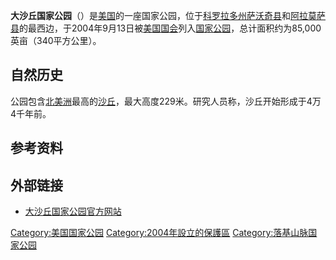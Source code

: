 {{Infobox Protected area
| name = 大沙丘国家公园
| alt_name = {{lang|en|Great Sand Dunes National Park and Preserve}}
| iucn_category = II
| photo = Coloradodunes.jpg
| photo_caption = 大沙丘国家公园
| photo_width = 
| map = US_Locator_Blank.svg
| map_caption =
| locator_x = 95
| locator_y = 92
| location = {{美国}}[[科罗拉多州|科罗拉多州]]<br />[[萨沃奇县_(科罗拉多州)|萨沃奇县]]、[[阿拉莫萨县_(科罗拉多州)|阿拉莫萨县]]
| nearest_city = [[阿拉莫萨_(科罗拉多州)|阿拉莫萨]]
| lat_d = 37.732870
| long_d = -105.512120
| area = 國家公園：{{convert|44246.37|acre|sqkm|sigfig=3}}<br/>保留區：{{convert|41686|acre|sqkm|sigfig=3}}
| established = 2004年9月13日
| visitation_num = 280,058人次
| visitation_year = 2011年
| visitation_ref = <ref>{{Cite web |url=http://www.nature.nps.gov/stats/index.cfm |title=NPS 5 Year Annual Recreation Visits Report |accessdate=2012-08-31 |work= |publisher=National Park Service Public Use Statistics Office |date= |archive-date=2012-06-14 |archive-url=https://web.archive.org/web/20120614105013/http://www.nature.nps.gov/stats/index.cfm |dead-url=yes }}</ref>
| governing_body = [[美国国家公园管理局|美国国家公园管理局]]
| url = http://www.nps.gov/grsa/index.htm
}}

'''大沙丘国家公园'''（{{lang|en|Great Sand Dunes National Park and Preserve}}）是[[美国|美国]]的一座国家公园，位于[[科罗拉多州|科罗拉多州]][[萨沃奇县_(科罗拉多州)|萨沃奇县]]和[[阿拉莫萨县_(科罗拉多州)|阿拉莫萨县]]的最西边，于2004年9月13日被[[美国国会|美国国会]]列入[[美国国家公园列表|国家公园]]，总计面积约为85,000英亩（340平方公里）。

==自然历史==
公园包含[[北美洲|北美洲]]最高的[[沙丘|沙丘]]，最大高度229米。研究人员称，沙丘开始形成于4万4千年前。

==参考资料==
{{Reflist}}

== 外部链接 ==
{{Commons|Great Sand Dunes National Park}}
*[http://www.nps.gov/grsa/ 大沙丘国家公园官方网站]{{Wayback|url=http://www.nps.gov/grsa/ |date=20101022111240 }}
{{National parks of the United States}}
[[Category:美国国家公园|Category:美国国家公园]]
[[Category:2004年設立的保護區|Category:2004年設立的保護區]]
[[Category:落基山脉国家公园|Category:落基山脉国家公园]]